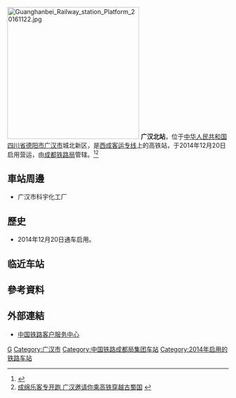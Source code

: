 {{Expand|time=2016-06-19T01:57:35+00:00}}
{{Infobox China railway station
|车站名称 =广汉北站
|图片 = Guanghanbei Railway Station, 2017-09-17 01.jpg
|图片介绍 = 广汉北站站房
|车站拼音 = Guanghanbei
|英文名称 = Guanghanbei Railway Station
|车站代码 = 
|电报码 = GVW
|拼音码 = GHB
|车站位置 = [[四川省|四川省]][[德阳市|德阳市]][[广汉市|广汉市]]城北新区
|坐标 = {{coord|31|0|40.63|N|104|16|22.37|E|display=inline,title}}
|归属 = [[成都铁路局|成都铁路局]]
|线路 = [[西成客运专线|西成客运专线]]
|车站等级 = 
|月台数目 = 2
|股道数目 = 4
}}
[[File:Guanghanbei_Railway_station_Platform_20161122.jpg|300px]]
'''广汉北站'''，位于[[中华人民共和国|中华人民共和国]][[四川省|四川省]][[德阳市|德阳市]][[广汉市|广汉市]]城北新区，是[[西成客运专线|西成客运专线]]上的高铁站，于2014年12月20日启用营运，由[[成都铁路局|成都铁路局]]管辖。<ref>{{Cite web |url=http://search.huochepiao.com/huochezhan/jieshao/4037.htm |title=广汉北站介绍 |accessdate=2016-06-19 |archive-date=2016-06-25 |archive-url=https://web.archive.org/web/20160625081755/http://search.huochepiao.com/huochezhan/jieshao/4037.htm |dead-url=no }}</ref><ref>[http://www.sc.xinhuanet.com/content/2014-12/21/c_1113720081.htm 成绵乐客专开跑 广汉邀请你乘高铁穿越古蜀国] {{webarchive|url=https://web.archive.org/web/20150321020129/http://www.sc.xinhuanet.com/content/2014-12/21/c_1113720081.htm |date=2015-03-21 }}</ref>
==車站周邊==
* 广汉市科宇化工厂

==歷史==
* 2014年12月20日通车启用。

==临近车站==
{{start rail box|[[File:China_Railways.svg|16px]] [[中国铁路|中国铁路]]}}
{{s-inop|[[旌阳站|旌阳站]]|{{站|西安北}}方向}}
{{s-line|[[西成客运专线|西成客运专线]]<br/>← 17km 广汉北站 12km →}}
{{s-inop|[[青白江东站|青白江东站]]|{{站|成都东}}方向}}
{{end box}}

==參考資料==
{{reflist}}
==外部連結==
* [http://www.12306.cn/mormhweb/ 中国铁路客户服务中心] {{Wayback|url=http://www.12306.cn/mormhweb/ |date=20180205163941 }}
{{China-rail-stub}}
{{西成客运专线}}
{{成绵乐客运专线}}
[[Category:德阳市铁路车站|G]]
[[Category:广汉市|Category:广汉市]]
[[Category:中国铁路成都局集团车站|Category:中国铁路成都局集团车站]]
[[Category:2014年启用的铁路车站|Category:2014年启用的铁路车站]]